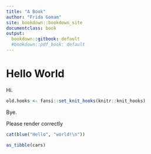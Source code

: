 ```yaml
---
title: "A Book"
author: "Frida Gomam"
site: bookdown::bookdown_site
documentclass: book
output:
  bookdown::gitbook: default
  #bookdown::pdf_book: default
---
```


# Hello World

Hi.

```r
old.hooks <- fansi::set_knit_hooks(knitr::knit_hooks)
```


Bye.

Please render correctly

```r

cat(blue("Hello", "world!\n"))

as_tibble(cars)

```


<!-- If you need PDF output, uncomment bookdown::pdf_book above in YAML. You will need a LaTeX installation, e.g., https://yihui.name/tinytex/ -->
